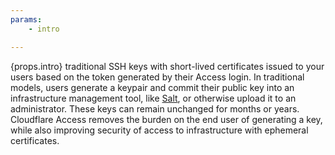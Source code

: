 ```yaml
---
params:
	- intro

---
```



{props.intro} traditional SSH keys with short-lived certificates issued to your users based on the token generated by their Access login. In traditional models, users generate a keypair and commit their public key into an infrastructure management tool, like [Salt](https://github.com/saltstack/salt), or otherwise upload it to an administrator. These keys can remain unchanged for months or years. Cloudflare Access removes the burden on the end user of generating a key, while also improving security of access to infrastructure with ephemeral certificates.